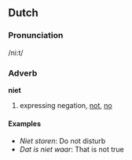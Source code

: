 ==Dutch==
===Pronunciation===
/ni:t/

===Adverb===
'''niet'''

#expressing negation, [[not]], [[no]]

==== Examples ====
*''Niet storen'': Do not disturb
*''Dat is niet waar'': That is not true